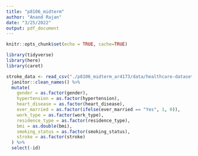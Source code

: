 ```yaml
---
title: "p8106_midterm"
author: "Anand Rajan"
date: "3/25/2022"
output: pdf_document
---
```


```r
knitr::opts_chunk$set(echo = TRUE, cache=TRUE)
```

```r
library(tidyverse)
library(here)
library(caret)
```

```r
stroke_data <- read_csv("./p8106_midterm_ar4173/data/healthcare-dataset-stroke-data 2.csv") %>%
  janitor::clean_names() %>%
  mutate(
    gender = as.factor(gender),
    hypertension = as.factor(hypertension),
    heart_disease = as.factor(heart_disease),
    ever_married = as.factor(ifelse(ever_married == "Yes", 1, 0)),
    work_type = as.factor(work_type),
    residence_type = as.factor(residence_type),
    bmi = as.double(bmi),
    smoking_status = as.factor(smoking_status),
    stroke = as.factor(stroke)
  ) %>%
  select(-id)
```


